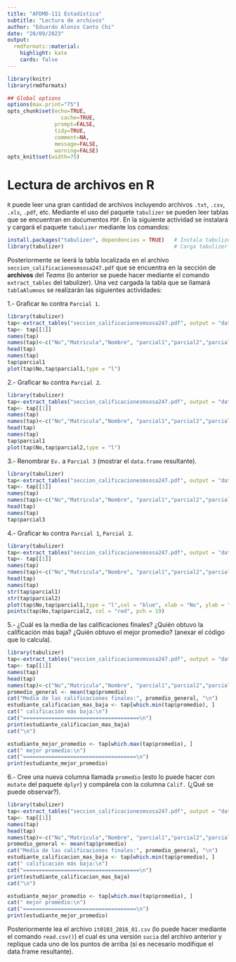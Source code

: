 ---
title: "AFDMD-111 Estadística"
subtitle: "Lectura de archivos"
author: "Eduardo Alonzo Canto Chi"
date: "20/09/2023"
output:
  rmdformats::material:
    highlight: kate
    cards: false
---


```{r knitr_init, echo=FALSE, message=TRUE, cache=FALSE, warnings=F}
library(knitr)
library(rmdformats)

## Global options
options(max.print="75")
opts_chunk$set(echo=TRUE,
	             cache=TRUE,
               prompt=FALSE,
               tidy=TRUE,
               comment=NA,
               message=FALSE,
               warning=FALSE)
opts_knit$set(width=75)
```

# Lectura de archivos en R

`R` puede leer una gran cantidad de archivos incluyendo archivos `.txt`, `.csv`, `.xls`, `.pdf`, etc. Mediante el uso del paquete `tabulizer` se pueden leer tablas que se encuentran en documentos `PDF`. En la siguiente actividad se instalará y cargará el paquete `tabulizer` mediante los comandos:

```{r eval=FALSE}
install.packages("tabulizer", dependencies = TRUE)   # Instala tabulizer
library(tabulizer)                                   # Carga tabulizer

```

Posteriormente se leerá la tabla localizada en el archivo `seccion_calificacionesmsosa247.pdf` que se encuentra en la sección de **archivos** del *Teams* (lo anterior se puede hacer mediante el comando `extract_tables` del tabulizer). Una vez cargada la tabla que se llamará `tablaAlumnos` se realizarán las siguientes actividades:

1.- Graficar `No` contra `Parcial 1`.

```{r}
library(tabulizer)
tap<-extract_tables("seccion_calificacionesmsosa247.pdf", output = "data.frame")
tap<- tap[[1]]
names(tap)
names(tap)<-c("No","Matricula","Nombre", "parcial1","parcial2","parcial3", "promedio")
head(tap)
names(tap)
tap$parcial1
plot(tap$No,tap$parcial1,type = "l")
```

2.- Graficar `No` contra `Parcial 2`.
```{r}
library(tabulizer)
tap<-extract_tables("seccion_calificacionesmsosa247.pdf", output = "data.frame")
tap<- tap[[1]]
names(tap)
names(tap)<-c("No","Matricula","Nombre", "parcial1","parcial2","parcial3", "promedio")
head(tap)
names(tap)
tap$parcial1
plot(tap$No,tap$parcial2,type = "l")
```


3.- Renombrar `Ev.` a `Parcial 3` (mostrar el `data.frame` resultante).
```{r}
library(tabulizer)
tap<-extract_tables("seccion_calificacionesmsosa247.pdf", output = "data.frame")
tap<- tap[[1]]
names(tap)
names(tap)<-c("No","Matricula","Nombre", "parcial1","parcial2","parcial3", "promedio")
head(tap)
names(tap)
tap$parcial3
```


4.- Graficar `No` contra `Parcial 1`, `Parcial 2`.
```{r}
library(tabulizer)
tap<-extract_tables("seccion_calificacionesmsosa247.pdf", output = "data.frame")
tap<- tap[[1]]
names(tap)
names(tap)<-c("No","Matricula","Nombre", "parcial1","parcial2","parcial3", "promedio")
head(tap)
names(tap)
str(tap$parcial1)
str(tap$parcial2)
plot(tap$No,tap$parcial1,type = "l",col = "blue", xlab = "No", ylab = "parcial1")
points(tap$No,tap$parcial2, col = "red", pch = 19)
```


5.- ¿Cuál es la media de las calificaciones finales? ¿Quién obtuvo la calificación más baja? ¿Quién obtuvo el mejor promedio? (anexar el código que lo calcula).
```{r}
library(tabulizer)
tap<-extract_tables("seccion_calificacionesmsosa247.pdf", output = "data.frame")
tap<- tap[[1]]
names(tap)
head(tap)
names(tap)<-c("No","Matricula","Nombre", "parcial1","parcial2","parcial3", "promedio")
promedio_general <- mean(tap$promedio)
cat("Media de las calificaciones finales:", promedio_general, "\n")
estudiante_calificacion_mas_baja <- tap[which.min(tap$promedio), ]
cat(" calificación más baja:\n")
cat("=====================================\n")
print(estudiante_calificacion_mas_baja)
cat("\n")

estudiante_mejor_promedio <- tap[which.max(tap$promedio), ]
cat(" mejor promedio:\n")
cat("====================================\n")
print(estudiante_mejor_promedio)
```


6.- Cree una nueva columna llamada `promedio` (esto lo puede hacer con `mutate` del paquete `dplyr`) y compárela con la columna `Calif.` (¿Qué se puede observar?).
```{r}
library(tabulizer)
tap<-extract_tables("seccion_calificacionesmsosa247.pdf", output = "data.frame")
tap<- tap[[1]]
names(tap)
head(tap)
names(tap)<-c("No","Matricula","Nombre", "parcial1","parcial2","parcial3", "promedio")
promedio_general <- mean(tap$promedio)
cat("Media de las calificaciones finales:", promedio_general, "\n")
estudiante_calificacion_mas_baja <- tap[which.min(tap$promedio), ]
cat(" calificación más baja:\n")
cat("=====================================\n")
print(estudiante_calificacion_mas_baja)
cat("\n")

estudiante_mejor_promedio <- tap[which.max(tap$promedio), ]
cat(" mejor promedio:\n")
cat("====================================\n")
print(estudiante_mejor_promedio)
```



Posteriormente lea el archivo `it0103_2016_01.csv` (lo puede hacer mediante el comando `read.csv()`) el cual es una versión `sucia` del archivo anterior y replique cada uno de los puntos de arriba (sí es necesario modifique el data.frame resultante).



